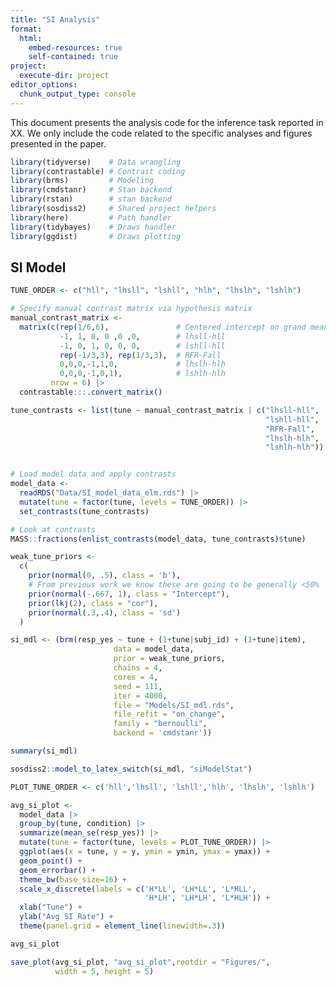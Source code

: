 ```yaml
---
title: "SI Analysis"
format: 
  html:
    embed-resources: true
    self-contained: true
project:
  execute-dir: project
editor_options: 
  chunk_output_type: console
---
```


This document presents the analysis code for the inference task reported in
XX.
We only include the code related to the specific analyses and figures
presented in the paper.

```r
library(tidyverse)    # Data wrangling
library(contrastable) # Contrast coding
library(brms)         # Modeling
library(cmdstanr)     # Stan backend
library(rstan)        # stan backend
library(sosdiss2)     # Shared project helpers
library(here)         # Path handler
library(tidybayes)    # Draws handler
library(ggdist)       # Draws plotting
```


## SI Model

```r
TUNE_ORDER <- c("hll", "lhsll", "lshll", "hlh", "lhslh", "lshlh")

# Specify manual contrast matrix via hypothesis matrix
manual_contrast_matrix <- 
  matrix(c(rep(1/6,6),               # Centered intercept on grand mean
           -1, 1, 0, 0 ,0 ,0,        # lhsll-hll
           -1, 0, 1, 0, 0, 0,        # lshll-hll
           rep(-1/3,3), rep(1/3,3),  # RFR-Fall
           0,0,0,-1,1,0,             # lhslh-hlh
           0,0,0,-1,0,1),            # lshlh-hlh
         nrow = 6) |> 
  contrastable:::.convert_matrix()

tune_contrasts <- list(tune ~ manual_contrast_matrix | c("lhsll-hll",
                                                         "lshll-hll",
                                                         "RFR-Fall",
                                                         "lhslh-hlh",
                                                         "lshlh-hlh"))


# Load model data and apply contrasts
model_data <- 
  readRDS("Data/SI_model_data_elm.rds") |> 
  mutate(tune = factor(tune, levels = TUNE_ORDER)) |> 
  set_contrasts(tune_contrasts)

# Look at contrasts
MASS::fractions(enlist_contrasts(model_data, tune_contrasts)$tune)

weak_tune_priors <- 
  c(
    prior(normal(0, .5), class = 'b'),
    # From previous work we know these are going to be generally <50%
    prior(normal(-.667, 1), class = "Intercept"), 
    prior(lkj(2), class = "cor"),
    prior(normal(.3,.4), class = 'sd')
  )

si_mdl <- (brm(resp_yes ~ tune + (1+tune|subj_id) + (1+tune|item),
                       data = model_data,
                       prior = weak_tune_priors,
                       chains = 4,
                       cores = 4,
                       seed = 111,
                       iter = 4000,
                       file = "Models/SI_mdl.rds",
                       file_refit = "on_change",
                       family = "bernoulli",
                       backend = 'cmdstanr'))

summary(si_mdl)

sosdiss2::model_to_latex_switch(si_mdl, "siModelStat")
```


```r
PLOT_TUNE_ORDER <- c('hll','lhsll', 'lshll','hlh', 'lhslh', 'lshlh')

avg_si_plot <-
  model_data |> 
  group_by(tune, condition) |> 
  summarize(mean_se(resp_yes)) |> 
  mutate(tune = factor(tune, levels = PLOT_TUNE_ORDER)) |> 
  ggplot(aes(x = tune, y = y, ymin = ymin, ymax = ymax)) +
  geom_point() +
  geom_errorbar() +
  theme_bw(base_size=16) +
  scale_x_discrete(labels = c('H*LL', 'LH*LL', 'L*HLL', 
                              'H*LH', 'LH*LH', 'L*HLH')) +
  xlab("Tune") +
  ylab("Avg SI Rate") +
  theme(panel.grid = element_line(linewidth=.3)) 

avg_si_plot

save_plot(avg_si_plot, "avg_si_plot",rootdir = "Figures/",
          width = 5, height = 5)
```

